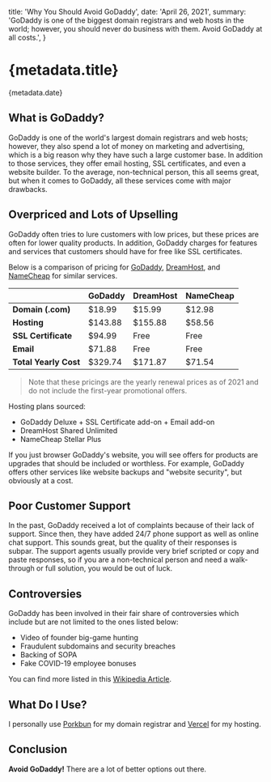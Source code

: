 
  title: 'Why You Should Avoid GoDaddy',
  date: 'April 26, 2021',
  summary:
    'GoDaddy is one of the biggest domain registrars and web hosts in the world; however, you should never do business with them. Avoid GoDaddy at all costs.',
}

# {metadata.title}

<Date>{metadata.date}</Date>

## What is GoDaddy?

GoDaddy is one of the world's largest domain registrars and web hosts; however, they also spend a lot of money on marketing and advertising, which is a big reason why they have such a large customer base. In addition to those services, they offer email hosting, SSL certificates, and even a website builder. To the average, non-technical person, this all seems great, but when it comes to GoDaddy, all these services come with major drawbacks.

## Overpriced and Lots of Upselling

GoDaddy often tries to lure customers with low prices, but these prices are often for lower quality products. In addition, GoDaddy charges for features and services that customers should have for free like SSL certificates.

Below is a comparison of pricing for [GoDaddy](https://www.godaddy.com/), [DreamHost](https://www.dreamhost.com/), and [NameCheap](https://www.namecheap.com/) for similar services.

|                       | GoDaddy | DreamHost | NameCheap |
| --------------------- | ------- | --------- | --------- |
| **Domain (.com)**     | $18.99  | $15.99    | $12.98    |
| **Hosting**           | $143.88 | $155.88   | $58.56    |
| **SSL Certificate**   | $94.99  | Free      | Free      |
| **Email**             | $71.88  | Free      | Free      |
| **Total Yearly Cost** | $329.74 | $171.87   | $71.54    |

> Note that these pricings are the yearly renewal prices as of 2021 and do not include the first-year promotional offers.

Hosting plans sourced:

- GoDaddy Deluxe + SSL Certificate add-on + Email add-on
- DreamHost Shared Unlimited
- NameCheap Stellar Plus

If you just browser GoDaddy's website, you will see offers for products are upgrades that should be included or worthless. For example, GoDaddy offers other services like website backups and "website security", but obviously at a cost.

## Poor Customer Support

In the past, GoDaddy received a lot of complaints because of their lack of support. Since then, they have added 24/7 phone support as well as online chat support. This sounds great, but the quality of their responses is subpar. The support agents usually provide very brief scripted or copy and paste responses, so if you are a non-technical person and need a walk-through or full solution, you would be out of luck.

## Controversies

GoDaddy has been involved in their fair share of controversies which include but are not limited to the ones listed below:

- Video of founder big-game hunting
- Fraudulent subdomains and security breaches
- Backing of SOPA
- Fake COVID-19 employee bonuses

You can find more listed in this [Wikipedia Article](https://en.wikipedia.org/wiki/GoDaddy#Controversies).

## What Do I Use?

I personally use [Porkbun](https://porkbun.com) for my domain registrar and [Vercel](https://vercel.com) for my hosting.

## Conclusion

**Avoid GoDaddy!** There are a lot of better options out there.
